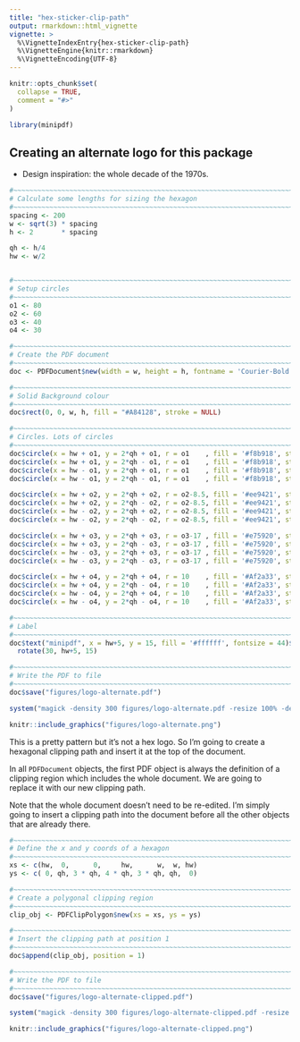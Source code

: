 ```yaml
---
title: "hex-sticker-clip-path"
output: rmarkdown::html_vignette
vignette: >
  %\VignetteIndexEntry{hex-sticker-clip-path}
  %\VignetteEngine{knitr::rmarkdown}
  %\VignetteEncoding{UTF-8}
---
```


```r
knitr::opts_chunk$set(
  collapse = TRUE,
  comment = "#>"
)
```

```r
library(minipdf)
```




## Creating an alternate logo for this package

* Design inspiration: the whole decade of the 1970s.

```r

#~~~~~~~~~~~~~~~~~~~~~~~~~~~~~~~~~~~~~~~~~~~~~~~~~~~~~~~~~~~~~~~~~~~~~~~~~~~~~~
# Calculate some lengths for sizing the hexagon
#~~~~~~~~~~~~~~~~~~~~~~~~~~~~~~~~~~~~~~~~~~~~~~~~~~~~~~~~~~~~~~~~~~~~~~~~~~~~~~
spacing <- 200
w <- sqrt(3) * spacing
h <- 2       * spacing

qh <- h/4
hw <- w/2


#~~~~~~~~~~~~~~~~~~~~~~~~~~~~~~~~~~~~~~~~~~~~~~~~~~~~~~~~~~~~~~~~~~~~~~~~~~~~~~
# Setup circles
#~~~~~~~~~~~~~~~~~~~~~~~~~~~~~~~~~~~~~~~~~~~~~~~~~~~~~~~~~~~~~~~~~~~~~~~~~~~~~~
o1 <- 80
o2 <- 60
o3 <- 40
o4 <- 30

#~~~~~~~~~~~~~~~~~~~~~~~~~~~~~~~~~~~~~~~~~~~~~~~~~~~~~~~~~~~~~~~~~~~~~~~~~~~~~~
# Create the PDF document
#~~~~~~~~~~~~~~~~~~~~~~~~~~~~~~~~~~~~~~~~~~~~~~~~~~~~~~~~~~~~~~~~~~~~~~~~~~~~~~
doc <- PDFDocument$new(width = w, height = h, fontname = 'Courier-Bold')

#~~~~~~~~~~~~~~~~~~~~~~~~~~~~~~~~~~~~~~~~~~~~~~~~~~~~~~~~~~~~~~~~~~~~~~~~~~~~~~
# Solid Background colour
#~~~~~~~~~~~~~~~~~~~~~~~~~~~~~~~~~~~~~~~~~~~~~~~~~~~~~~~~~~~~~~~~~~~~~~~~~~~~~~
doc$rect(0, 0, w, h, fill = "#A84128", stroke = NULL)

#~~~~~~~~~~~~~~~~~~~~~~~~~~~~~~~~~~~~~~~~~~~~~~~~~~~~~~~~~~~~~~~~~~~~~~~~~~~~~~
# Circles. Lots of circles
#~~~~~~~~~~~~~~~~~~~~~~~~~~~~~~~~~~~~~~~~~~~~~~~~~~~~~~~~~~~~~~~~~~~~~~~~~~~~~~
doc$circle(x = hw + o1, y = 2*qh + o1, r = o1    , fill = '#f8b918', stroke = NULL)
doc$circle(x = hw + o1, y = 2*qh - o1, r = o1    , fill = '#f8b918', stroke = NULL)
doc$circle(x = hw - o1, y = 2*qh + o1, r = o1    , fill = '#f8b918', stroke = NULL)
doc$circle(x = hw - o1, y = 2*qh - o1, r = o1    , fill = '#f8b918', stroke = NULL)

doc$circle(x = hw + o2, y = 2*qh + o2, r = o2-8.5, fill = '#ee9421', stroke = NULL)
doc$circle(x = hw + o2, y = 2*qh - o2, r = o2-8.5, fill = '#ee9421', stroke = NULL)
doc$circle(x = hw - o2, y = 2*qh + o2, r = o2-8.5, fill = '#ee9421', stroke = NULL)
doc$circle(x = hw - o2, y = 2*qh - o2, r = o2-8.5, fill = '#ee9421', stroke = NULL)

doc$circle(x = hw + o3, y = 2*qh + o3, r = o3-17 , fill = '#e75920', stroke = NULL)
doc$circle(x = hw + o3, y = 2*qh - o3, r = o3-17 , fill = '#e75920', stroke = NULL)
doc$circle(x = hw - o3, y = 2*qh + o3, r = o3-17 , fill = '#e75920', stroke = NULL)
doc$circle(x = hw - o3, y = 2*qh - o3, r = o3-17 , fill = '#e75920', stroke = NULL)

doc$circle(x = hw + o4, y = 2*qh + o4, r = 10    , fill = '#Af2a33', stroke = NULL)
doc$circle(x = hw + o4, y = 2*qh - o4, r = 10    , fill = '#Af2a33', stroke = NULL)
doc$circle(x = hw - o4, y = 2*qh + o4, r = 10    , fill = '#Af2a33', stroke = NULL)
doc$circle(x = hw - o4, y = 2*qh - o4, r = 10    , fill = '#Af2a33', stroke = NULL)

#~~~~~~~~~~~~~~~~~~~~~~~~~~~~~~~~~~~~~~~~~~~~~~~~~~~~~~~~~~~~~~~~~~~~~~~~~~~~~~
# Label
#~~~~~~~~~~~~~~~~~~~~~~~~~~~~~~~~~~~~~~~~~~~~~~~~~~~~~~~~~~~~~~~~~~~~~~~~~~~~~~
doc$text("minipdf", x = hw+5, y = 15, fill = '#ffffff', fontsize = 44)$
  rotate(30, hw+5, 15)

#~~~~~~~~~~~~~~~~~~~~~~~~~~~~~~~~~~~~~~~~~~~~~~~~~~~~~~~~~~~~~~~~~~~~~~~~~~~~~~
# Write the PDF to file
#~~~~~~~~~~~~~~~~~~~~~~~~~~~~~~~~~~~~~~~~~~~~~~~~~~~~~~~~~~~~~~~~~~~~~~~~~~~~~~
doc$save("figures/logo-alternate.pdf")
```



```r
system("magick -density 300 figures/logo-alternate.pdf -resize 100% -define png:exclude-chunks=date,time figures/logo-alternate.png")
```

```r
knitr::include_graphics("figures/logo-alternate.png")
```


This is a pretty pattern but it's not a hex logo. So I'm going to create a hexagonal clipping
path and insert it at the top of the document.

In all `PDFDocument` objects, the first PDF object is always the definition of a clipping
region which includes the whole document. We are going to replace it with our
new clipping path.

Note that the whole document doesn't need to be re-edited. I'm simply going to insert 
a clipping path into the document before all the other objects that are already there.

```r
#~~~~~~~~~~~~~~~~~~~~~~~~~~~~~~~~~~~~~~~~~~~~~~~~~~~~~~~~~~~~~~~~~~~~~~~~~~~~~~
# Define the x and y coords of a hexagon
#~~~~~~~~~~~~~~~~~~~~~~~~~~~~~~~~~~~~~~~~~~~~~~~~~~~~~~~~~~~~~~~~~~~~~~~~~~~~~~
xs <- c(hw,  0,      0,     hw,      w,  w, hw)
ys <- c( 0, qh, 3 * qh, 4 * qh, 3 * qh, qh,  0)

#~~~~~~~~~~~~~~~~~~~~~~~~~~~~~~~~~~~~~~~~~~~~~~~~~~~~~~~~~~~~~~~~~~~~~~~~~~~~~~
# Create a polygonal clipping region
#~~~~~~~~~~~~~~~~~~~~~~~~~~~~~~~~~~~~~~~~~~~~~~~~~~~~~~~~~~~~~~~~~~~~~~~~~~~~~~
clip_obj <- PDFClipPolygon$new(xs = xs, ys = ys)

#~~~~~~~~~~~~~~~~~~~~~~~~~~~~~~~~~~~~~~~~~~~~~~~~~~~~~~~~~~~~~~~~~~~~~~~~~~~~~~
# Insert the clipping path at position 1
#~~~~~~~~~~~~~~~~~~~~~~~~~~~~~~~~~~~~~~~~~~~~~~~~~~~~~~~~~~~~~~~~~~~~~~~~~~~~~~
doc$append(clip_obj, position = 1)

#~~~~~~~~~~~~~~~~~~~~~~~~~~~~~~~~~~~~~~~~~~~~~~~~~~~~~~~~~~~~~~~~~~~~~~~~~~~~~~
# Write the PDF to file
#~~~~~~~~~~~~~~~~~~~~~~~~~~~~~~~~~~~~~~~~~~~~~~~~~~~~~~~~~~~~~~~~~~~~~~~~~~~~~~
doc$save("figures/logo-alternate-clipped.pdf")
```



```r
system("magick -density 300 figures/logo-alternate-clipped.pdf -resize 100% -define png:exclude-chunks=date,time figures/logo-alternate-clipped.png")
```

```r
knitr::include_graphics("figures/logo-alternate-clipped.png")
```









